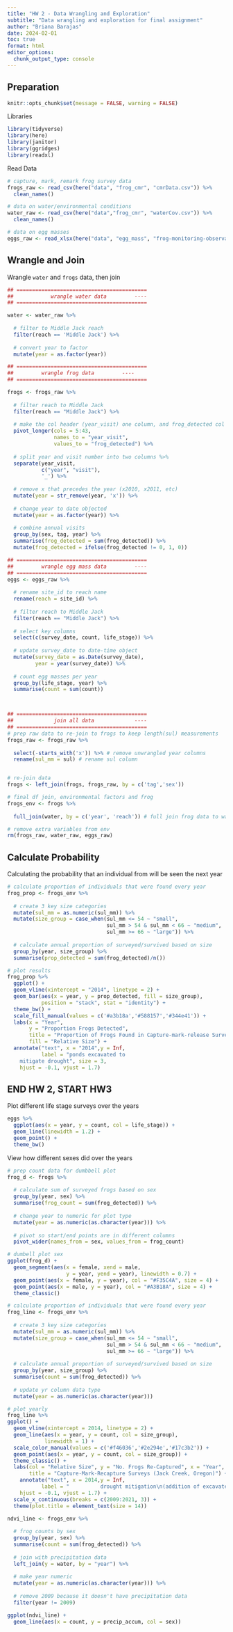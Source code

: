 ```yaml
---
title: "HW 2 - Data Wrangling and Exploration"
subtitle: "Data wrangling and exploration for final assignment"
author: "Briana Barajas"
date: 2024-02-01
toc: true
format: html
editor_options: 
  chunk_output_type: console
---
```


## Preparation

```r
knitr::opts_chunk$set(message = FALSE, warning = FALSE)
```

Libraries

```r
library(tidyverse)
library(here)
library(janitor)
library(ggridges)
library(readxl)
```

Read Data

```r
# capture, mark, remark frog survey data 
frogs_raw <- read_csv(here("data", "frog_cmr", "cmrData.csv")) %>% 
  clean_names()

# data on water/environmental conditions 
water_raw <- read_csv(here("data","frog_cmr", "waterCov.csv")) %>% 
  clean_names()

# data on egg masses
eggs_raw <- read_xlsx(here("data", "egg_mass", "frog-monitoring-observations.xlsx")) %>% clean_names()

```

## Wrangle and Join

Wrangle `water` and `frogs` data, then join
```r
## ==========================================
##            wrangle water data         ----
## ==========================================

water <- water_raw %>% 
  
  # filter to Middle Jack reach
  filter(reach == 'Middle Jack') %>% 
  
  # convert year to factor
  mutate(year = as.factor(year))

## ==========================================
##         wrangle frog data         ----
## ==========================================

frogs <- frogs_raw %>%
  
  # filter reach to Middle Jack
  filter(reach == "Middle Jack") %>% 
  
  # make the col header (year_visit) one column, and frog_detected col
  pivot_longer(cols = 5:43,
               names_to = "year_visit",
               values_to = "frog_detected") %>% 
  
  # split year and visit number into two columns %>% 
  separate(year_visit, 
           c("year", "visit"),
           '_') %>% 
  
  # remove x that precedes the year (x2010, x2011, etc)
  mutate(year = str_remove(year, 'x')) %>% 
  
  # change year to date objected
  mutate(year = as.factor(year)) %>% 
  
  # combine annual visits
  group_by(sex, tag, year) %>%
  summarise(frog_detected = sum(frog_detected)) %>% 
  mutate(frog_detected = ifelse(frog_detected != 0, 1, 0))

## ==========================================
##         wrangle egg mass data         ----
## ==========================================
eggs <- eggs_raw %>% 
  
  # rename site_id to reach name
  rename(reach = site_id) %>% 
  
  # filter reach to Middle Jack
  filter(reach == "Middle Jack") %>% 
  
  # select key columns
  select(c(survey_date, count, life_stage)) %>% 
  
  # update survey_date to date-time object
  mutate(survey_date = as.Date(survey_date),
         year = year(survey_date)) %>% 
  
  # count egg masses per year
  group_by(life_stage, year) %>% 
  summarise(count = sum(count))



## ==========================================
##             join all data             ----
## ==========================================
# prep raw data to re-join to frogs to keep length(sul) measurements
frogs_raw <- frogs_raw %>%
  
  select(-starts_with('x')) %>% # remove unwrangled year columns
  rename(sul_mm = sul) # rename sul column


# re-join data
frogs <- left_join(frogs, frogs_raw, by = c('tag','sex'))

# final df join, environmental factors and frog 
frogs_env <- frogs %>% 
  
  full_join(water, by = c('year', 'reach')) # full join frog data to water data by the year column

# remove extra variables from env
rm(frogs_raw, water_raw, eggs_raw)
```

## Calculate Probability
Calculating the probability that an individual from will be seen the next year


```r
# calculate proportion of individuals that were found every year 
frog_prop <- frogs_env %>% 
  
  # create 3 key size categories
  mutate(sul_mm = as.numeric(sul_mm)) %>% 
  mutate(size_group = case_when(sul_mm <= 54 ~ "small",
                                sul_mm > 54 & sul_mm < 66 ~ "medium",
                                sul_mm >= 66 ~ "large")) %>%
  
  # calculate annual proportion of surveyed/survived based on size
  group_by(year, size_group) %>% 
  summarise(prop_detected = sum(frog_detected)/n())

# plot results
frog_prop %>% 
  ggplot() +
  geom_vline(xintercept = "2014", linetype = 2) +
  geom_bar(aes(x = year, y = prop_detected, fill = size_group),
           position = "stack", stat = "identity") +
  theme_bw() +
  scale_fill_manual(values = c('#a3b18a','#588157','#344e41')) +
  labs(x = "Year",
       y = "Proportion Frogs Detected",
       title = "Proportion of Frogs Found in Capture-mark-release Surveys",
       fill = "Relative Size") +
  annotate("text", x = "2014",y = Inf, 
           label = "ponds excavated to
    mitigate drought", size = 3,
    hjust = -0.1, vjust = 1.7)
```

## END HW 2, START HW3

Plot different life stage surveys over the years
```r
eggs %>% 
  ggplot(aes(x = year, y = count, col = life_stage)) +
  geom_line(linewidth = 1.2) +
  geom_point() +
  theme_bw()
```

View how different sexes did over the years
```r
# prep count data for dumbbell plot
frog_d <- frogs %>% 
  
  # calculate sum of surveyed frogs based on sex
  group_by(year, sex) %>% 
  summarise(frog_count = sum(frog_detected)) %>% 
  
  # change year to numeric for plot type
  mutate(year = as.numeric(as.character(year))) %>% 
  
  # pivot so start/end points are in different columns
  pivot_wider(names_from = sex, values_from = frog_count)

# dumbell plot sex
ggplot(frog_d) +
  geom_segment(aes(x = female, xend = male,
                   y = year, yend = year), linewidth = 0.7) +
  geom_point(aes(x = female, y = year), col = "#F35C4A", size = 4) +
  geom_point(aes(x = male, y = year), col = "#A3B18A", size = 4) +
  theme_classic()

```


```r
# calculate proportion of individuals that were found every year 
frog_line <- frogs_env %>% 
  
  # create 3 key size categories
  mutate(sul_mm = as.numeric(sul_mm)) %>% 
  mutate(size_group = case_when(sul_mm <= 54 ~ "small",
                                sul_mm > 54 & sul_mm < 66 ~ "medium",
                                sul_mm >= 66 ~ "large")) %>%
  
  # calculate annual proportion of surveyed/survived based on size
  group_by(year, size_group) %>% 
  summarise(count = sum(frog_detected)) %>% 
  
  # update yr column data type
  mutate(year = as.numeric(as.character(year)))

# plot yearly
frog_line %>% 
ggplot() +
  geom_vline(xintercept = 2014, linetype = 2) +
  geom_line(aes(x = year, y = count, col = size_group),
            linewidth = 1) +
  scale_color_manual(values = c('#f46036','#2e294e','#17c3b2')) +
  geom_point(aes(x = year, y = count, col = size_group)) + 
  theme_classic() +
  labs(col = "Relative Size", y = "No. Frogs Re-Captured", x = "Year",
       title = "Capture-Mark-Recapture Surveys (Jack Creek, Oregon)") +
    annotate("text", x = 2014,y = Inf, 
           label = "          drought mitigation\n(addition of excavated ponds)", size = 3,
    hjust = -0.1, vjust = 1.7) +
  scale_x_continuous(breaks = c(2009:2021, 3)) +
  theme(plot.title = element_text(size = 14))
```



```r
ndvi_line <- frogs_env %>% 
  
  # frog counts by sex
  group_by(year, sex) %>% 
  summarise(count = sum(frog_detected)) %>% 
  
  # join with precipitation data
  left_join(y = water, by = "year") %>% 
  
  # make year numeric
  mutate(year = as.numeric(as.character(year))) %>% 
  
  # remove 2009 because it doesn't have precipitation data
  filter(year != 2009)

ggplot(ndvi_line) +
  geom_line(aes(x = count, y = precip_accum, col = sex))

```

